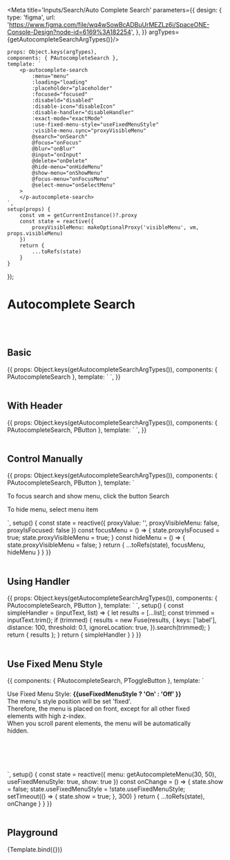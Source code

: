 



<Meta title='Inputs/Search/Auto Complete Search' parameters={{
    design: {
        type: 'figma',
        url: 'https://www.figma.com/file/wq4wSowBcADBuUrMEZLz6i/SpaceONE-Console-Design?node-id=6169%3A182254',
    },
}} argTypes={getAutocompleteSearchArgTypes()}/>


    props: Object.keys(argTypes),
    components: { PAutocompleteSearch },
    template: `
        <p-autocomplete-search
            :menu="menu"
            :loading="loading"
            :placeholder="placeholder"
            :focused="focused"
            :disabeld="disabled"
            :disable-icon="disableIcon"
            :disable-handler="disableHandler"
            :exact-mode="exactMode"
            :use-fixed-menu-style="useFixedMenuStyle"
            :visible-menu.sync="proxyVisibleMenu"
            @search="onSearch"
            @focus="onFocus"
            @blur="onBlur"
            @input="onInput"
            @delete="onDelete"
            @hide-menu="onHideMenu"
            @show-menu="onShowMenu"
            @focus-menu="onFocusMenu"
            @select-menu="onSelectMenu"
        >
        </p-autocomplete-search>
    `,
    setup(props) {
        const vm = getCurrentInstance()?.proxy
        const state = reactive({
            proxyVisibleMenu: makeOptionalProxy('visibleMenu', vm, props.visibleMenu)
        })
        return {
            ...toRefs(state)
        }
    }
});


# Autocomplete Search
<br/>
<br/>

## Basic

<Canvas>
    <Story name="Basic" args={{menu: getAutocompleteMenu()}}>
        {{
            props: Object.keys(getAutocompleteSearchArgTypes()),
            components: { PAutocompleteSearch },
            template: `
        <p-autocomplete-search :menu="menu"/>
`,
        }}
    </Story>
</Canvas>

<br/>
<br/>

## With Header

<Canvas>
    <Story name="With Header" args={{menu: getAutocompleteMenuWithMultiTypes()}}>
        {{
            props: Object.keys(getAutocompleteSearchArgTypes()),
            components: { PAutocompleteSearch, PButton },
            template: `
        <p-autocomplete-search :menu="menu"/>
`,
        }}
    </Story>
</Canvas>

<br/>
<br/>

## Control Manually

<Canvas>
    <Story name="Control Manually" args={{menu: getAutocompleteMenu()}}>
        {{
            props: Object.keys(getAutocompleteSearchArgTypes()),
            components: { PAutocompleteSearch, PButton },
            template: `
        <div>
            <p class="mb-4">To focus search and show menu, click the button <p-button style-type="primary" @click="focusMenu">Search</p-button></p>
            <p class="mb-4">To hide menu, select menu item</p>
            <p-autocomplete-search :menu="menu"
                v-model="proxyValue"
                :visible-menu.sync="proxyVisibleMenu"
                :is-focused.sync="proxyIsFocused"
                @select-menu="hideMenu"
/>
        </div>
`,
            setup() {
                const state = reactive({
                    proxyValue: '',
                    proxyVisibleMenu: false,
                    proxyIsFocused: false
                })
                const focusMenu = () => {
                    state.proxyIsFocused = true;
                    state.proxyVisibleMenu = true;
                }
                const hideMenu = () => {
                    state.proxyVisibleMenu = false;
                }
                return {
                    ...toRefs(state),
                    focusMenu,
                    hideMenu
                }
            }
        }}
    </Story>
</Canvas>

<br/>
<br/>

## Using Handler

<Canvas>
    <Story name="Using Handler" args={{menu: getAutocompleteMenuWithMultiTypes()}}>
        {{
            props: Object.keys(getAutocompleteSearchArgTypes()),
            components: { PAutocompleteSearch, PButton },
            template: `
            <p-autocomplete-search :menu="menu" :handler="simpleHandler"/>
`,
            setup() {
                const simpleHandler = (inputText, list) => {
                    let results = [...list];
                    const trimmed = inputText.trim();
                    if (trimmed) {
                        results = new Fuse(results, {
                            keys: ['label'],
                            distance: 100,
                            threshold: 0.1,
                            ignoreLocation: true,
                        }).search(trimmed);
                    }
                    return { results };
                }
                return {
                    simpleHandler
                }
            }
        }}
    </Story>
</Canvas>

<br/>
<br/>

## Use Fixed Menu Style

<Canvas>
    <Story name="Use Fixed Menu Style" >
        {{
            components: { PAutocompleteSearch, PToggleButton },
            template: `
        <div class="bg-gray-100 p-8" style="height: 200px; overflow-y: auto; width: 90%;">
            <div style="height: 500px;">
                <p class="text-lg mb-5 leading-7" :class="useFixedMenuStyle ? 'text-gray-800' : 'text-gray-400'">
                    Use Fixed Menu Style: <strong> {{useFixedMenuStyle ? 'On' : 'Off' }}</strong> <p-toggle-button :value="useFixedMenuStyle" @change="onChange" /> <br/>
                    The menu's style position will be set 'fixed'.<br/>
                    Therefore, the menu is placed on front, except for all other fixed elements with high z-index.<br/>
                    When you scroll parent elements, the menu will be automatically hidden.
                </p>
                <p-autocomplete-search v-if="show" :menu="menu" :use-fixed-menu-style="useFixedMenuStyle" />
            </div>
        </div>
`,
            setup() {
                const state = reactive({
                    menu: getAutocompleteMenu(30, 50),
                    useFixedMenuStyle: true,
                    show: true
                })
                const onChange = () => {
                    state.show = false;
                    state.useFixedMenuStyle = !state.useFixedMenuStyle;
                    setTimeout(() => {
                        state.show = true;
                    }, 300)
                }
                return {
                    ...toRefs(state),
                    onChange
                }
            }
        }}
    </Story>
</Canvas>

<br/>
<br/>

## Playground

<Canvas>
    <Story name="playground" args={{menu: getAutocompleteMenu()}}>
        {Template.bind({})}
    </Story>
</Canvas>

<ArgsTable story="playground"/>

